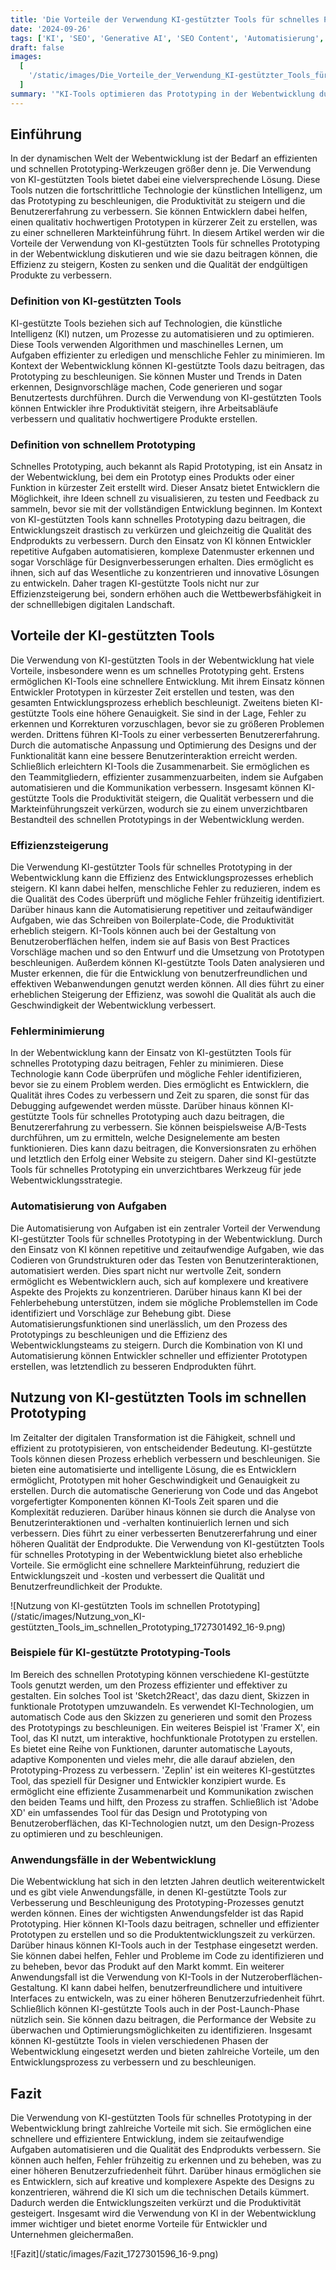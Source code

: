 ```yaml
---
title: 'Die Vorteile der Verwendung KI-gestützter Tools für schnelles Prototyping in der Webentwicklung'
date: '2024-09-26'
tags: ['KI', 'SEO', 'Generative AI', 'SEO Content', 'Automatisierung', 'AI']
draft: false
images:
  [
    '/static/images/Die_Vorteile_der_Verwendung_KI-gestützter_Tools_für_schnelles_Prototyping_in_der_Webentwicklung_1727301641_main.png',
  ]
summary: '"KI-Tools optimieren das Prototyping in der Webentwicklung durch schnelleren Prozess und verbesserte Genauigkeit."'
---
```


## Einführung

In der dynamischen Welt der Webentwicklung ist der Bedarf an effizienten und schnellen Prototyping-Werkzeugen größer denn je. Die Verwendung von KI-gestützten Tools bietet dabei eine vielversprechende Lösung. Diese Tools nutzen die fortschrittliche Technologie der künstlichen Intelligenz, um das Prototyping zu beschleunigen, die Produktivität zu steigern und die Benutzererfahrung zu verbessern. Sie können Entwicklern dabei helfen, einen qualitativ hochwertigen Prototypen in kürzerer Zeit zu erstellen, was zu einer schnelleren Markteinführung führt. In diesem Artikel werden wir die Vorteile der Verwendung von KI-gestützten Tools für schnelles Prototyping in der Webentwicklung diskutieren und wie sie dazu beitragen können, die Effizienz zu steigern, Kosten zu senken und die Qualität der endgültigen Produkte zu verbessern.

### Definition von KI-gestützten Tools

KI-gestützte Tools beziehen sich auf Technologien, die künstliche Intelligenz (KI) nutzen, um Prozesse zu automatisieren und zu optimieren. Diese Tools verwenden Algorithmen und maschinelles Lernen, um Aufgaben effizienter zu erledigen und menschliche Fehler zu minimieren. Im Kontext der Webentwicklung können KI-gestützte Tools dazu beitragen, das Prototyping zu beschleunigen. Sie können Muster und Trends in Daten erkennen, Designvorschläge machen, Code generieren und sogar Benutzertests durchführen. Durch die Verwendung von KI-gestützten Tools können Entwickler ihre Produktivität steigern, ihre Arbeitsabläufe verbessern und qualitativ hochwertigere Produkte erstellen.

### Definition von schnellem Prototyping

Schnelles Prototyping, auch bekannt als Rapid Prototyping, ist ein Ansatz in der Webentwicklung, bei dem ein Prototyp eines Produkts oder einer Funktion in kürzester Zeit erstellt wird. Dieser Ansatz bietet Entwicklern die Möglichkeit, ihre Ideen schnell zu visualisieren, zu testen und Feedback zu sammeln, bevor sie mit der vollständigen Entwicklung beginnen. Im Kontext von KI-gestützten Tools kann schnelles Prototyping dazu beitragen, die Entwicklungszeit drastisch zu verkürzen und gleichzeitig die Qualität des Endprodukts zu verbessern. Durch den Einsatz von KI können Entwickler repetitive Aufgaben automatisieren, komplexe Datenmuster erkennen und sogar Vorschläge für Designverbesserungen erhalten. Dies ermöglicht es ihnen, sich auf das Wesentliche zu konzentrieren und innovative Lösungen zu entwickeln. Daher tragen KI-gestützte Tools nicht nur zur Effizienzsteigerung bei, sondern erhöhen auch die Wettbewerbsfähigkeit in der schnelllebigen digitalen Landschaft.

## Vorteile der KI-gestützten Tools

Die Verwendung von KI-gestützten Tools in der Webentwicklung hat viele Vorteile, insbesondere wenn es um schnelles Prototyping geht. Erstens ermöglichen KI-Tools eine schnellere Entwicklung. Mit ihrem Einsatz können Entwickler Prototypen in kürzester Zeit erstellen und testen, was den gesamten Entwicklungsprozess erheblich beschleunigt. Zweitens bieten KI-gestützte Tools eine höhere Genauigkeit. Sie sind in der Lage, Fehler zu erkennen und Korrekturen vorzuschlagen, bevor sie zu größeren Problemen werden. Drittens führen KI-Tools zu einer verbesserten Benutzererfahrung. Durch die automatische Anpassung und Optimierung des Designs und der Funktionalität kann eine bessere Benutzerinteraktion erreicht werden. Schließlich erleichtern KI-Tools die Zusammenarbeit. Sie ermöglichen es den Teammitgliedern, effizienter zusammenzuarbeiten, indem sie Aufgaben automatisieren und die Kommunikation verbessern. Insgesamt können KI-gestützte Tools die Produktivität steigern, die Qualität verbessern und die Markteinführungszeit verkürzen, wodurch sie zu einem unverzichtbaren Bestandteil des schnellen Prototypings in der Webentwicklung werden.

### Effizienzsteigerung

Die Verwendung KI-gestützter Tools für schnelles Prototyping in der Webentwicklung kann die Effizienz des Entwicklungsprozesses erheblich steigern. KI kann dabei helfen, menschliche Fehler zu reduzieren, indem es die Qualität des Codes überprüft und mögliche Fehler frühzeitig identifiziert. Darüber hinaus kann die Automatisierung repetitiver und zeitaufwändiger Aufgaben, wie das Schreiben von Boilerplate-Code, die Produktivität erheblich steigern. KI-Tools können auch bei der Gestaltung von Benutzeroberflächen helfen, indem sie auf Basis von Best Practices Vorschläge machen und so den Entwurf und die Umsetzung von Prototypen beschleunigen. Außerdem können KI-gestützte Tools Daten analysieren und Muster erkennen, die für die Entwicklung von benutzerfreundlichen und effektiven Webanwendungen genutzt werden können. All dies führt zu einer erheblichen Steigerung der Effizienz, was sowohl die Qualität als auch die Geschwindigkeit der Webentwicklung verbessert.

### Fehlerminimierung

In der Webentwicklung kann der Einsatz von KI-gestützten Tools für schnelles Prototyping dazu beitragen, Fehler zu minimieren. Diese Technologie kann Code überprüfen und mögliche Fehler identifizieren, bevor sie zu einem Problem werden. Dies ermöglicht es Entwicklern, die Qualität ihres Codes zu verbessern und Zeit zu sparen, die sonst für das Debugging aufgewendet werden müsste. Darüber hinaus können KI-gestützte Tools für schnelles Prototyping auch dazu beitragen, die Benutzererfahrung zu verbessern. Sie können beispielsweise A/B-Tests durchführen, um zu ermitteln, welche Designelemente am besten funktionieren. Dies kann dazu beitragen, die Konversionsraten zu erhöhen und letztlich den Erfolg einer Website zu steigern. Daher sind KI-gestützte Tools für schnelles Prototyping ein unverzichtbares Werkzeug für jede Webentwicklungsstrategie.

### Automatisierung von Aufgaben

Die Automatisierung von Aufgaben ist ein zentraler Vorteil der Verwendung KI-gestützter Tools für schnelles Prototyping in der Webentwicklung. Durch den Einsatz von KI können repetitive und zeitaufwendige Aufgaben, wie das Codieren von Grundstrukturen oder das Testen von Benutzerinteraktionen, automatisiert werden. Dies spart nicht nur wertvolle Zeit, sondern ermöglicht es Webentwicklern auch, sich auf komplexere und kreativere Aspekte des Projekts zu konzentrieren. Darüber hinaus kann KI bei der Fehlerbehebung unterstützen, indem sie mögliche Problemstellen im Code identifiziert und Vorschläge zur Behebung gibt. Diese Automatisierungsfunktionen sind unerlässlich, um den Prozess des Prototypings zu beschleunigen und die Effizienz des Webentwicklungsteams zu steigern. Durch die Kombination von KI und Automatisierung können Entwickler schneller und effizienter Prototypen erstellen, was letztendlich zu besseren Endprodukten führt.

## Nutzung von KI-gestützten Tools im schnellen Prototyping

Im Zeitalter der digitalen Transformation ist die Fähigkeit, schnell und effizient zu prototypisieren, von entscheidender Bedeutung. KI-gestützte Tools können diesen Prozess erheblich verbessern und beschleunigen. Sie bieten eine automatisierte und intelligente Lösung, die es Entwicklern ermöglicht, Prototypen mit hoher Geschwindigkeit und Genauigkeit zu erstellen. Durch die automatische Generierung von Code und das Angebot vorgefertigter Komponenten können KI-Tools Zeit sparen und die Komplexität reduzieren. Darüber hinaus können sie durch die Analyse von Benutzerinteraktionen und -verhalten kontinuierlich lernen und sich verbessern. Dies führt zu einer verbesserten Benutzererfahrung und einer höheren Qualität der Endprodukte. Die Verwendung von KI-gestützten Tools für schnelles Prototyping in der Webentwicklung bietet also erhebliche Vorteile. Sie ermöglicht eine schnellere Markteinführung, reduziert die Entwicklungszeit und -kosten und verbessert die Qualität und Benutzerfreundlichkeit der Produkte.

<div className="my-1 w-full overflow-hidden px-2 xl:my-1 xl:px-2">
  ![Nutzung von KI-gestützten Tools im schnellen
  Prototyping](/static/images/Nutzung_von_KI-gestützten_Tools_im_schnellen_Prototyping_1727301492_16-9.png)
</div>

### Beispiele für KI-gestützte Prototyping-Tools

Im Bereich des schnellen Prototyping können verschiedene KI-gestützte Tools genutzt werden, um den Prozess effizienter und effektiver zu gestalten. Ein solches Tool ist 'Sketch2React', das dazu dient, Skizzen in funktionale Prototypen umzuwandeln. Es verwendet KI-Technologien, um automatisch Code aus den Skizzen zu generieren und somit den Prozess des Prototypings zu beschleunigen. Ein weiteres Beispiel ist 'Framer X', ein Tool, das KI nutzt, um interaktive, hochfunktionale Prototypen zu erstellen. Es bietet eine Reihe von Funktionen, darunter automatische Layouts, adaptive Komponenten und vieles mehr, die alle darauf abzielen, den Prototyping-Prozess zu verbessern. 'Zeplin' ist ein weiteres KI-gestütztes Tool, das speziell für Designer und Entwickler konzipiert wurde. Es ermöglicht eine effiziente Zusammenarbeit und Kommunikation zwischen den beiden Teams und hilft, den Prozess zu straffen. Schließlich ist 'Adobe XD' ein umfassendes Tool für das Design und Prototyping von Benutzeroberflächen, das KI-Technologien nutzt, um den Design-Prozess zu optimieren und zu beschleunigen.

### Anwendungsfälle in der Webentwicklung

Die Webentwicklung hat sich in den letzten Jahren deutlich weiterentwickelt und es gibt viele Anwendungsfälle, in denen KI-gestützte Tools zur Verbesserung und Beschleunigung des Prototyping-Prozesses genutzt werden können. Eines der wichtigsten Anwendungsfelder ist das Rapid Prototyping. Hier können KI-Tools dazu beitragen, schneller und effizienter Prototypen zu erstellen und so die Produktentwicklungszeit zu verkürzen. Darüber hinaus können KI-Tools auch in der Testphase eingesetzt werden. Sie können dabei helfen, Fehler und Probleme im Code zu identifizieren und zu beheben, bevor das Produkt auf den Markt kommt. Ein weiterer Anwendungsfall ist die Verwendung von KI-Tools in der Nutzeroberflächen-Gestaltung. KI kann dabei helfen, benutzerfreundlichere und intuitivere Interfaces zu entwickeln, was zu einer höheren Benutzerzufriedenheit führt. Schließlich können KI-gestützte Tools auch in der Post-Launch-Phase nützlich sein. Sie können dazu beitragen, die Performance der Website zu überwachen und Optimierungsmöglichkeiten zu identifizieren. Insgesamt können KI-gestützte Tools in vielen verschiedenen Phasen der Webentwicklung eingesetzt werden und bieten zahlreiche Vorteile, um den Entwicklungsprozess zu verbessern und zu beschleunigen.

## Fazit

Die Verwendung von KI-gestützten Tools für schnelles Prototyping in der Webentwicklung bringt zahlreiche Vorteile mit sich. Sie ermöglichen eine schnellere und effizientere Entwicklung, indem sie zeitaufwendige Aufgaben automatisieren und die Qualität des Endprodukts verbessern. Sie können auch helfen, Fehler frühzeitig zu erkennen und zu beheben, was zu einer höheren Benutzerzufriedenheit führt. Darüber hinaus ermöglichen sie es Entwicklern, sich auf kreative und komplexere Aspekte des Designs zu konzentrieren, während die KI sich um die technischen Details kümmert. Dadurch werden die Entwicklungszeiten verkürzt und die Produktivität gesteigert. Insgesamt wird die Verwendung von KI in der Webentwicklung immer wichtiger und bietet enorme Vorteile für Entwickler und Unternehmen gleichermaßen.

<div className="my-1 w-full overflow-hidden px-2 xl:my-1 xl:px-2">
  ![Fazit](/static/images/Fazit_1727301596_16-9.png)
</div>
